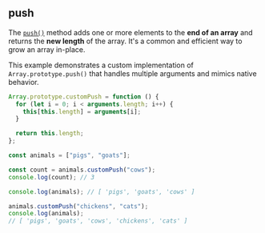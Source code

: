 
## push

The [`push()`](https://developer.mozilla.org/en-US/docs/Web/JavaScript/Reference/Global_Objects/Array/push)
method adds one or more elements to the **end of an array** and returns the **new length** of the array.
It's a common and efficient way to grow an array in-place.

This example demonstrates a custom implementation of `Array.prototype.push()` that handles multiple arguments and mimics native behavior.

```js filename="push" copy
Array.prototype.customPush = function () {
  for (let i = 0; i < arguments.length; i++) {
    this[this.length] = arguments[i];
  }

  return this.length;
};

const animals = ["pigs", "goats"];

const count = animals.customPush("cows");
console.log(count); // 3

console.log(animals); // [ 'pigs', 'goats', 'cows' ]

animals.customPush("chickens", "cats");
console.log(animals);
// [ 'pigs', 'goats', 'cows', 'chickens', 'cats' ]
```
